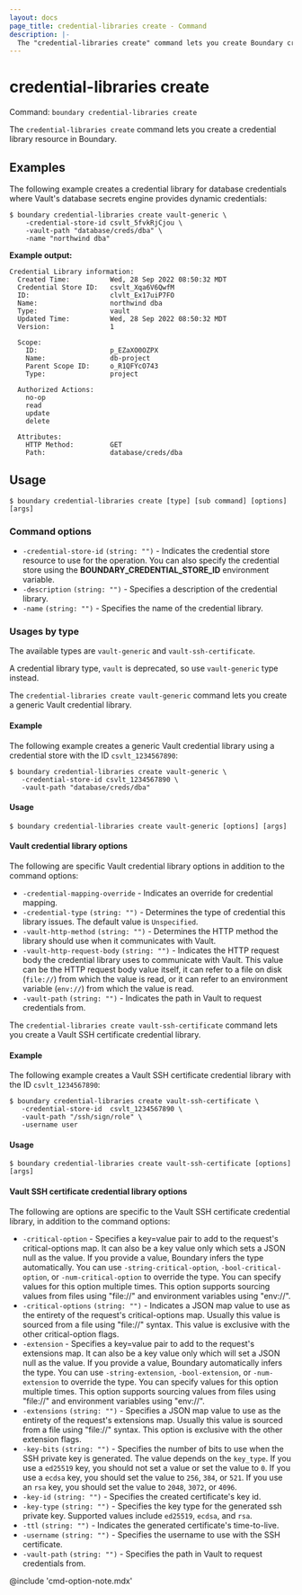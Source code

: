 ```yaml
---
layout: docs
page_title: credential-libraries create - Command
description: |-
  The "credential-libraries create" command lets you create Boundary credential library resources.
---
```


# credential-libraries create

Command: `boundary credential-libraries create`

The `credential-libraries create` command lets you create a credential library resource in Boundary.

## Examples

The following example creates a credential library for database credentials where Vault's database secrets engine provides dynamic credentials:

```shell-session
$ boundary credential-libraries create vault-generic \
    -credential-store-id csvlt_5fvkRjCjou \
    -vault-path "database/creds/dba" \
    -name "northwind dba"
```

**Example output:**

<CodeBlockConfig hideClipboard>

```plaintext
Credential Library information:
  Created Time:          Wed, 28 Sep 2022 08:50:32 MDT
  Credential Store ID:   csvlt_Xqa6V6QwfM
  ID:                    clvlt_Ex17uiP7FO
  Name:                  northwind dba
  Type:                  vault
  Updated Time:          Wed, 28 Sep 2022 08:50:32 MDT
  Version:               1

  Scope:
    ID:                  p_EZaXO0OZPX
    Name:                db-project
    Parent Scope ID:     o_R1QFYcO743
    Type:                project

  Authorized Actions:
    no-op
    read
    update
    delete

  Attributes:
    HTTP Method:         GET
    Path:                database/creds/dba
```

</CodeBlockConfig>


## Usage

<CodeBlockConfig hideClipboard>

```shell-session
$ boundary credential-libraries create [type] [sub command] [options] [args]
```

</CodeBlockConfig>

### Command options

- `-credential-store-id` `(string: "")` - Indicates the credential store resource to use
      for the operation. You can also specify the credential store using the
      **BOUNDARY_CREDENTIAL_STORE_ID** environment variable.
- `-description` `(string: "")` - Specifies a description of the credential library.
- `-name` `(string: "")` - Specifies the name of the credential library.


### Usages by type

The available types are `vault-generic` and `vault-ssh-certificate`.

<Note>

A credential library type, `vault` is deprecated, so use `vault-generic` type instead.

</Note>


<Tabs>
<Tab heading="Vault">

The `credential-libraries create vault-generic` command lets you create a generic Vault credential library.

#### Example

The following example creates a generic Vault credential library using a credential store with the ID `csvlt_1234567890`:

```shell-session
$ boundary credential-libraries create vault-generic \
   -credential-store-id csvlt_1234567890 \
   -vault-path "database/creds/dba"
```

#### Usage

<CodeBlockConfig hideClipboard>

```shell-session
$ boundary credential-libraries create vault-generic [options] [args]
```

</CodeBlockConfig>

#### Vault credential library options

The following are specific Vault credential library options in addition to the command options:

- `-credential-mapping-override`  - Indicates an override for credential mapping.
- `-credential-type` `(string: "")` - Determines the type of credential this library issues.
The default value is `Unspecified`.
- `-vault-http-method` `(string: "")` - Determines the HTTP method the library should use when it communicates with Vault.
- `-vault-http-request-body` `(string: "")` - Indicates the HTTP request body the credential library uses to communicate with Vault.
This value can be the HTTP request body value itself, it can refer to a file on disk (`file://`) from which the value is read, or it can refer to an environment variable (`env://`) from which the value is read.
- `-vault-path` `(string: "")` - Indicates the path in Vault to request credentials from.

</Tab>

<Tab heading="Vault SSH certificate">

The `credential-libraries create vault-ssh-certificate` command lets you create a Vault SSH certificate credential library.

#### Example

The following example creates a Vault SSH certificate credential library with the ID `csvlt_1234567890`:

```shell-session
$ boundary credential-libraries create vault-ssh-certificate \
   -credential-store-id  csvlt_1234567890 \
   -vault-path "/ssh/sign/role" \
   -username user
```

#### Usage

<CodeBlockConfig hideClipboard>

```shell-session
$ boundary credential-libraries create vault-ssh-certificate [options] [args]
```

</CodeBlockConfig>

#### Vault SSH certificate credential library options

The following are options are specific to the Vault SSH certificate credential library, in addition to the command options:

- `-critical-option`  - Specifies a key=value pair to add to the request's
   critical-options map.
   It can also be a key value only which sets a JSON null as the value.
   If you provide a value, Boundary infers the type automatically.
   You can use `-string-critical-option`, `-bool-critical-option`, or `-num-critical-option` to override the type.
   You can specify values for this option multiple times.
   This option supports sourcing values from files using "file://" and environment variables using "env://".
- `-critical-options` `(string: "")` - Indicates a JSON  map value to use as the entirety of the request's critical-options map.
Usually this value is sourced from a file using "file://" syntax.
This value is exclusive with the other critical-option flags.
- `-extension`  - Specifies a key=value pair to add to the request's extensions map.
It can also be a key value only which will set a JSON null as the value.
If you provide a value, Boundary automatically infers the type.
You can use `-string-extension`, `-bool-extension`, or `-num-extension` to override the type.
You can specify values for this option multiple times.
This option supports sourcing values from files using "file://" and environment variables using "env://".
- `-extensions` `(string: "")` - Specifies a JSON map value to use as the entirety of
   the request's extensions map.
   Usually this value is sourced from a file using "file://" syntax.
   This option is exclusive with the other extension flags.
- `-key-bits` `(string: "")` - Specifies the number of bits to use when the SSH private key is generated.
The value depends on the `key_type`.
If you use a `ed25519` key, you should not set a value or set the value to `0`.
If you use a `ecdsa` key, you should set the value to `256`, `384`, or `521`.
If you use an `rsa` key, you should set the value to `2048`, `3072`, or `4096`.
- `-key-id` `(string: "")` - Specifies the created certificate's key id.
- `-key-type` `(string: "")` - Specifies the key type for the generated ssh private key.
Supported values include `ed25519`, `ecdsa`, and `rsa`.
- `-ttl` `(string: "")` - Indicates the generated certificate's time-to-live.
- `-username` `(string: "")` - Specifies the username to use with the SSH certificate.
- `-vault-path` `(string: "")` - Specifies the path in Vault to request credentials from.

</Tab>
</Tabs>

@include 'cmd-option-note.mdx'
